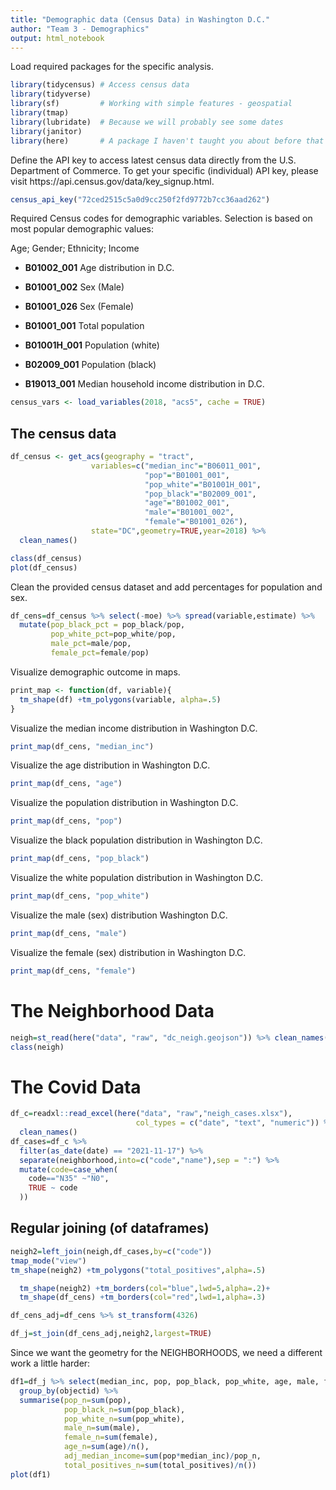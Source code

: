 ---
title: "Demographic data (Census Data) in Washington D.C."
author: "Team 3 - Demographics"
output: html_notebook
---

Load required packages for the specific analysis.

```{r}
library(tidycensus) # Access census data
library(tidyverse)
library(sf)         # Working with simple features - geospatial
library(tmap)
library(lubridate)  # Because we will probably see some dates
library(janitor)
library(here)       # A package I haven't taught you about before that doesn't do much, but ....
```

Define the API key to access latest census data directly from the U.S. Department of Commerce.
To get your specific (individual) API key, please visit https://api.census.gov/data/key_signup.html.
```{r}
census_api_key("72ced2515c5a0d9cc250f2fd9772b7cc36aad262")
```

Required Census codes for demographic variables. Selection is based on most popular demographic values:

Age; Gender; Ethnicity; Income


- **B01002_001**    Age distribution in D.C.

- **B01001_002**    Sex (Male)

- **B01001_026**    Sex (Female)

- **B01001_001**    Total population

- **B01001H_001**   Population (white)

- **B02009_001**    Population (black)

- **B19013_001**    Median household income distribution in D.C.


```{r}
census_vars <- load_variables(2018, "acs5", cache = TRUE)
```

## The census data

```{r}
df_census <- get_acs(geography = "tract",                  
                  variables=c("median_inc"="B06011_001",
                              "pop"="B01001_001",
                              "pop_white"="B01001H_001",
                              "pop_black"="B02009_001",
                              "age"="B01002_001",
                              "male"="B01001_002",
                              "female"="B01001_026"),
                  state="DC",geometry=TRUE,year=2018) %>%
  clean_names()
```
```{r}
class(df_census)
plot(df_census)
```

Clean the provided census dataset and add percentages for population and sex.

```{r}
df_cens=df_census %>% select(-moe) %>% spread(variable,estimate) %>%
  mutate(pop_black_pct = pop_black/pop, 
         pop_white_pct=pop_white/pop, 
         male_pct=male/pop,
         female_pct=female/pop)
```

Visualize demographic outcome in maps.

```{r}
print_map <- function(df, variable){
  tm_shape(df) +tm_polygons(variable, alpha=.5)
}
```

Visualize the median income distribution in Washington D.C.
```{r}
print_map(df_cens, "median_inc")
```

Visualize the age distribution in Washington D.C.
```{r}
print_map(df_cens, "age")
```

Visualize the population distribution in Washington D.C.
```{r}
print_map(df_cens, "pop")
```

Visualize the black population  distribution in Washington D.C.
```{r}
print_map(df_cens, "pop_black")
```

Visualize the white population distribution in Washington D.C.
```{r}
print_map(df_cens, "pop_white")
```

Visualize the male (sex) distribution Washington D.C.
```{r}
print_map(df_cens, "male")
```

Visualize the female (sex) distribution in Washington D.C.
```{r}
print_map(df_cens, "female")
```

# The Neighborhood Data

```{r}
neigh=st_read(here("data", "raw", "dc_neigh.geojson")) %>% clean_names()
class(neigh)
```
# The Covid Data

```{r message=FALSE, warning=FALSE}
df_c=readxl::read_excel(here("data", "raw","neigh_cases.xlsx"),
                            col_types = c("date", "text", "numeric")) %>% 
  clean_names() 
df_cases=df_c %>%
  filter(as_date(date) == "2021-11-17") %>% 
  separate(neighborhood,into=c("code","name"),sep = ":") %>%
  mutate(code=case_when(
    code=="N35" ~"N0",
    TRUE ~ code
  ))
```

## Regular joining (of dataframes)

```{r}
neigh2=left_join(neigh,df_cases,by=c("code")) 
tmap_mode("view")
tm_shape(neigh2) +tm_polygons("total_positives",alpha=.5)
```
```{r}
  tm_shape(neigh2) +tm_borders(col="blue",lwd=5,alpha=.2)+
  tm_shape(df_cens) +tm_borders(col="red",lwd=1,alpha=.3)
```

```{r}
df_cens_adj=df_cens %>% st_transform(4326)
```

```{r}
df_j=st_join(df_cens_adj,neigh2,largest=TRUE)
```

Since we want the geometry for the NEIGHBORHOODS, we need a different work a little harder:

```{r}
df1=df_j %>% select(median_inc, pop, pop_black, pop_white, age, male, female, total_positives, objectid) %>%
  group_by(objectid) %>%
  summarise(pop_n=sum(pop),
            pop_black_n=sum(pop_black),
            pop_white_n=sum(pop_white),
            male_n=sum(male),
            female_n=sum(female),
            age_n=sum(age)/n(),
            adj_median_income=sum(pop*median_inc)/pop_n,
            total_positives_n=sum(total_positives)/n()) 
plot(df1)
```